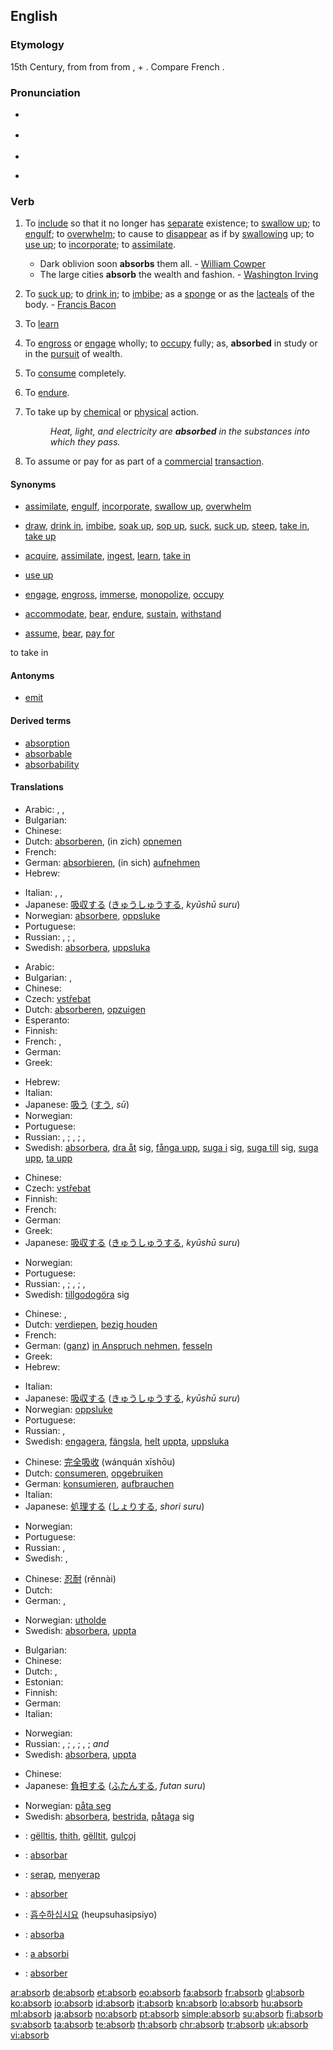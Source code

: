 ==English==

===Etymology===
15th Century, from {{etyl|fro}} from {{etyl|la|en}} {{term|absorbeo|absorbeō}} from {{term|ab-||from}}, + {{term|sorbeo|sorbeō|suck in}}.  Compare French {{term|absorber}}.

===Pronunciation===
* {{a|RP}} {{IPA|/əbˈzɔːb/; /əbˈsɔːb/}}
* {{a|US}} {{IPA|/æbˈzɔːrb/; /æbˈsɔːrb/}}
* {{audio|en-us-absorb.ogg|Audio (US)}}

* {{rhymes|ɔː(r)b}}

===Verb===
{{en-verb}}

# {{transitive}} To [[include]] so that it no longer has [[separate]] existence; to [[swallow up]]; to [[engulf]]; to [[overwhelm]]; to cause to [[disappear]] as if by [[swallowing]] up; to [[use up]]; to [[incorporate]]; to [[assimilate]].
#* Dark oblivion soon '''absorbs''' them all. - [[w:William Cowper|William Cowper]]
#* The large cities '''absorb''' the wealth and fashion. - [[w:Washington Irving|Washington Irving]]
# {{transitive}} To [[suck up]]; to [[drink in]]; to [[imbibe]]; as a [[sponge]] or as the [[lacteals]] of the body. - [[w:Francis Bacon|Francis Bacon]]
# {{transitive}} To [[learn]]
# {{transitive}} To [[engross]] or [[engage]] wholly; to [[occupy]] fully; as, '''absorbed''' in study or in the [[pursuit]] of wealth.
# {{transitive}} To [[consume]] completely.
# {{transitive}} To [[endure]].
# {{transitive}} {{physics}} To take up by [[chemical]] or [[physical]] action.
#: ''Heat, light, and electricity are '''absorbed''' in the substances into which they pass.''
# {{transitive|business}} To assume or pay for as part of a [[commercial]] [[transaction]].

====Synonyms====
* {{sense|to include so that it no longer has separate existence}} [[assimilate]], [[engulf]], [[incorporate]], [[swallow up]], [[overwhelm]]
* {{sense|to suck up or drink in}} [[draw]], [[drink in]], [[imbibe]], [[soak up]], [[sop up]], [[suck]], [[suck up]], [[steep]], [[take in]], [[take up]]
* {{sense|to learn}} [[acquire]], [[assimilate]], [[ingest]], [[learn]], [[take in]]
* {{sense|to consume completely}} [[use up]]
* {{sense|to occupy fully}} [[engage]], [[engross]], [[immerse]], [[monopolize]], [[occupy]]
* {{sense|to endure}} [[accommodate]], [[bear]], [[endure]], [[sustain]], [[withstand]]
* {{sense|finance: to assume or pay for}} [[assume]], [[bear]], [[pay for]]
to take in

====Antonyms====
* {{sense|physics: to take up by chemical or physical action}} [[emit]]

====Derived terms====
* [[absorption]]
* [[absorbable]]
* [[absorbability]]

====Translations====
{{trans-top|to include so that it no longer has separate existence (1)}}
* Arabic: {{Arab|[[يحتمل]]}}, {{Arab|[[يستوعب]]}}, {{Arab|[[يسع]]}}
* Bulgarian: {{t|bg|поглъщам}}
* Chinese: {{t|cmn|吸收|tr=xīshōu|sc=Hani}}
* Dutch: [[absorberen]], (in zich) [[opnemen]]
* French: {{t+|fr|absorber}}
* German: [[absorbieren]], (in sich) [[aufnehmen]]
* Hebrew: {{t|he|לספוג|tr=lisfog}}
{{trans-mid}}
* Italian: {{t+|it|assorbire}}, {{t-|it|incorporare}}, {{t+|it|includere}}
* Japanese: [[吸収する]] ([[きゅうしゅう]]する, ''kyūshū suru'')
* Norwegian: [[absorbere]], [[oppsluke]]
* Portuguese: {{t+|pt|absorver}}
* Russian: {{t|ru|поглощать|tr=pogloščát’}} {{impf}}, {{t|ru|поглотить|tr=poglotít’}} {{pf}}; {{t|ru|вбирать|tr=vbirát’}} {{impf}}, {{t|ru|вобрать|tr=vobrát’}} {{pf}}
* Swedish: [[absorbera]], [[uppsluka]]
{{trans-bottom}}

{{trans-top|to suck up or drink in (2)}}
* Arabic: {{Arab|[[يمتص]]}}
* Bulgarian: {{t|bg|гълтам}},  {{t|bg|поглъщам}}
* Chinese: {{t-|cmn|吸入|tr=xī rù|sc=Hani}}
* Czech: [[vstřebat]]
* Dutch: [[absorberen]], [[opzuigen]]
* Esperanto: {{t-|eo|absorbi|xs=Esperanto}}
* Finnish: {{t+|fi|imeä}}
* French: {{t+|fr|absorber}}, {{t+|fr|éponger}}
* German: {{t-|de|aufsaugen}}
* Greek: {{t+|el|απορροφώ|tr=aporofó}}
{{trans-mid}}
* Hebrew: {{t|he|לספוג|tr=lisfog}}
* Italian: {{t+|it|assorbire}}
* Japanese: [[吸う]] ([[すう]], ''sū'')
* Norwegian: {{t+|no|absorbere}}
* Portuguese: {{t+|pt|absorver}}
* Russian: {{t|ru|поглощать|tr=pogloščát'}} {{impf}}, {{t|ru|поглотить|tr=poglotít’}} {{pf}}; {{t|ru|вбирать|tr=vbirát’}} {{impf}}, {{t|ru|вобрать|tr=vobrát’}} {{pf}}; {{t|ru|впитывать|tr=vpítyvat’}} {{impf}}, {{t|ru|впитать|tr=vpitát’}} {{pf}}
* Swedish: [[absorbera]], [[dra åt]] sig, [[fånga upp]], [[suga i]] sig, [[suga till]] sig, [[suga upp]], [[ta upp]]
{{trans-bottom}}

{{trans-top|to learn (3)}}
* Chinese: {{t|cmn|吸收|tr=xīshōu|sc=Hani}}
* Czech: [[vstřebat]]
* Finnish: {{t+|fi|omaksua}}
* French: {{t+|fr|absorber}}
* German: {{t+|de|aufnehmen}}
* Greek: {{t+|el|αφομοιώνω}}
* Japanese: [[吸収する]] ([[きゅうしゅう]]する, ''kyūshū suru'')
{{trans-mid}}
* Norwegian: {{t+|no|absorbere}}
* Portuguese: {{t+|pt|absorver}}
* Russian: {{t|ru|поглощать|tr=pogloščát’}} {{impf}}, {{t|ru|поглотить|tr=poglotít’}} {{pf}}; {{t|ru|вбирать|tr=vbirát’}} {{impf}}, {{t|ru|вобрать|tr=vobrát’}} {{pf}}; {{t|ru|впитывать|tr=vpítyvat’}} {{impf}}, {{t|ru|впитать|tr=vpitát’}} {{pf}}
* Swedish: [[tillgodogöra]] sig
{{trans-bottom}}

{{trans-top|to occupy fully (4)}}
* Chinese: {{t|cmn|全神貫注|sc=Hani}}, {{t|cmn|全神贯注|tr=quánshénguànzhù|sc=Hani}}
* Dutch: [[verdiepen]], [[bezig houden]]
* French: {{t+|fr|absorber}}
* German: ([[ganz]]) [[in Anspruch nehmen]], [[fesseln]]
* Greek: {{t+|el|απορροφώ|tr=aporofó}}
* Hebrew: {{t|he|לשקוע|tr=lishko'a}}
{{trans-mid}}
* Italian: {{t+|it|assorto}}
* Japanese: [[吸収する]] ([[きゅうしゅう]]する, ''kyūshū suru'')
* Norwegian: [[oppsluke]]
* Portuguese: {{t+|pt|absorver}}
* Russian: {{t|ru|поглощать|tr=pogloščát’}} {{impf}}, {{t|ru|поглотить|tr=poglotít’}} {{pf}}
* Swedish: [[engagera]], [[fängsla]], [[helt]] [[uppta]], [[uppsluka]]
{{trans-bottom}}

{{trans-top|to consume completely (5)}}
* Chinese: [[完全吸收]] (wánquán xīshōu)
* Dutch: [[consumeren]], [[opgebruiken]]
* German: [[konsumieren]], [[aufbrauchen]]
* Italian: {{t+|it|assorbire}}
* Japanese: [[処理する]] ([[しょり]]する, ''shori suru'')
{{trans-mid}}
* Norwegian: {{t+|no|absorbere}}
* Portuguese: {{t+|pt|absorver}}
* Russian: {{t|ru|поглощать|tr=pogloščát’}} {{impf}}, {{t|ru|поглотить|tr=poglotít’}} {{pf}}
* Swedish: {{t+|sv|förbruka}}, {{t+|sv|konsumera}}
{{trans-bottom}}

{{trans-top|to endure (6)}}
* Chinese: [[忍耐]] (rěnnài)
* Dutch: {{t+|nl|ondergaan}}
* German: {{t+|de|aushalten}}, {{t+|de|ertragen}}
{{trans-mid}}
* Norwegian: [[utholde]]
* Swedish: [[absorbera]], [[uppta]]
{{trans-bottom}}

{{trans-top|physics: to take up by chemical or physical action (7)}}
* Bulgarian: {{t+|bg|абсорбирам}}
* Chinese: {{t-|cmn|吸入|tr=xī rù|sc=Hani}}
* Dutch: {{t+|nl|absorberen}}, {{t-|nl|imeä}}
* Estonian: {{t|et|neelduma}}
* Finnish: {{t+|fi|absorboida}}
* German: {{t+|de|absorbieren}}
* Italian: {{t+|it|assorbire}}
{{trans-mid}}
* Norwegian: {{t+|no|absorbere}}
* Russian: {{t|ru|поглощать|tr=pogloščát’}} {{impf}}, {{t|ru|поглотить|tr=poglotít’}} {{pf}}; {{t|ru|вбирать|tr=vbirát’}} {{impf}}, {{t|ru|вобрать|tr=vobrát’}} {{pf}}; {{t|ru|впитывать|tr=vpítyvat’}} {{impf}}, {{t|ru|впитать|tr=vpitát’}} {{pf}}; {{t+|ru|абсорбировать|tr=absorbírovat’}} {{impf}} ''and'' {{pf}}
* Swedish: [[absorbera]], [[uppta]]
{{trans-bottom}}

{{trans-top|finance: to assume or pay for (8)}}
* Chinese: {{t|cmn|吸收|tr=xīshōu|sc=Hani}}
* Japanese: [[負担する]] ([[ふたん]]する, ''futan suru'')
{{trans-mid}}
* Norwegian: [[påta seg]]
* Swedish: [[absorbera]], [[bestrida]], [[påtaga]] sig
{{trans-bottom}}

{{checktrans-top}}
* {{ttbc|Albanian}}: [[gëlltis]], [[thith]], [[gëlltit]], [[gulçoj]]
* {{ttbc|Ido}}: [[absorbar]]
* {{ttbc|Indonesian}}: [[serap]], [[serap|menyerap]]
* {{ttbc|Interlingua}}: [[absorber]]
* {{ttbc|Korean}}: [[흡수하십시요]] (heupsuhasipsiyo)
* {{ttbc|Novial}}: [[absorba]]
* {{ttbc|Romanian}}: [[a absorbi]]
* {{ttbc|Spanish}}: [[absorber]]
{{trans-bottom}}

{{anagrams:en/abbors}}

[[ar:absorb]]
[[de:absorb]]
[[et:absorb]]
[[eo:absorb]]
[[fa:absorb]]
[[fr:absorb]]
[[gl:absorb]]
[[ko:absorb]]
[[io:absorb]]
[[id:absorb]]
[[it:absorb]]
[[kn:absorb]]
[[lo:absorb]]
[[hu:absorb]]
[[ml:absorb]]
[[ja:absorb]]
[[no:absorb]]
[[pt:absorb]]
[[simple:absorb]]
[[su:absorb]]
[[fi:absorb]]
[[sv:absorb]]
[[ta:absorb]]
[[te:absorb]]
[[th:absorb]]
[[chr:absorb]]
[[tr:absorb]]
[[uk:absorb]]
[[vi:absorb]]